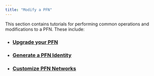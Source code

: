 ```yaml
---
title: "Modify a PFN"
---
```


This section contains tutorials for performing common operations and modifications to a PFN. These include:

- ### [Upgrade your PFN](/network/nodes/full-node/modify/update-fullnode-with-new-releases)
- ### [Generate a PFN Identity](/network/nodes/full-node/modify/network-identity-fullnode)
- ### [Customize PFN Networks](/network/nodes/full-node/modify/fullnode-network-connections)
